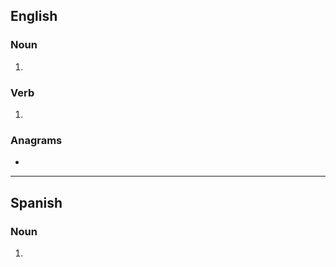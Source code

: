 ==English==

===Noun===
{{head|en|noun form}}

# {{plural of|henna|lang=en}}

===Verb===
{{head|en|verb form}}

# {{en-third-person singular of|henna}}

===Anagrams===
* {{anagrams|en|a=aehnns|Hansen}}

----

==Spanish==

===Noun===
{{head|es|noun form|g=m-p}}

# {{plural of|henna|lang=es}}